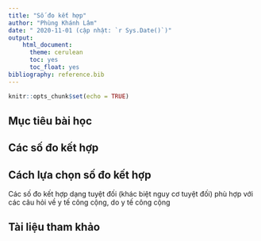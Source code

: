 ```yaml
---
title: "Số đo kết hợp"
author: "Phùng Khánh Lâm"
date: " 2020-11-01 (cập nhật: `r Sys.Date()`)"
output:
    html_document:
      theme: cerulean
      toc: yes
      toc_float: yes
bibliography: reference.bib
---
```


```r
knitr::opts_chunk$set(echo = TRUE)
```

## Mục tiêu bài học

## Các số đo kết hợp

## Cách lựa chọn số đo kết hợp

Các số đo kết hợp dạng tuyệt đối (khác biệt nguy cơ tuyệt đối) phù hợp với các câu hỏi về y tế công cộng, do y tế công cộng 

## Tài liệu tham khảo


